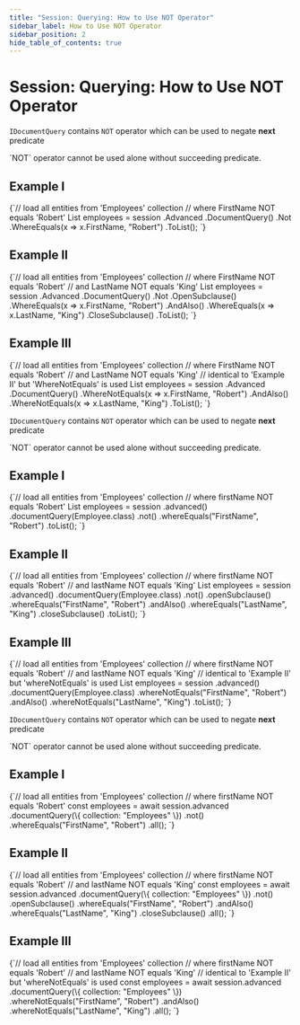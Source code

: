 ---
title: "Session: Querying: How to Use NOT Operator"
sidebar_label: How to Use NOT Operator
sidebar_position: 2
hide_table_of_contents: true
---




# Session: Querying: How to Use NOT Operator
<LanguageSwitcher supportedLanguages={supportedLanguages} />
<LanguageContent language="csharp">


`IDocumentQuery` contains `NOT` operator which can be used to negate **next** predicate

<Admonition type="note" title="Note">
`NOT` operator cannot be used alone without succeeding predicate.
</Admonition>

## Example I

<TabItem value="not_1" label="not_1">
<CodeBlock language="csharp">
{`// load all entities from 'Employees' collection
// where FirstName NOT equals 'Robert'
List<Employee> employees = session
    .Advanced
    .DocumentQuery<Employee>()
    .Not
    .WhereEquals(x => x.FirstName, "Robert")
    .ToList();
`}
</CodeBlock>
</TabItem>

## Example II

<TabItem value="not_2" label="not_2">
<CodeBlock language="csharp">
{`// load all entities from 'Employees' collection
// where FirstName NOT equals 'Robert'
// and LastName NOT equals 'King'
List<Employee> employees = session
    .Advanced
    .DocumentQuery<Employee>()
    .Not
    .OpenSubclause()
    .WhereEquals(x => x.FirstName, "Robert")
    .AndAlso()
    .WhereEquals(x => x.LastName, "King")
    .CloseSubclause()
    .ToList();
`}
</CodeBlock>
</TabItem>

## Example III

<TabItem value="not_3" label="not_3">
<CodeBlock language="csharp">
{`// load all entities from 'Employees' collection
// where FirstName NOT equals 'Robert'
// and LastName NOT equals 'King'
// identical to 'Example II' but 'WhereNotEquals' is used
List<Employee> employees = session
    .Advanced
    .DocumentQuery<Employee>()
    .WhereNotEquals(x => x.FirstName, "Robert")
    .AndAlso()
    .WhereNotEquals(x => x.LastName, "King")
    .ToList();
`}
</CodeBlock>
</TabItem>


</LanguageContent>
<LanguageContent language="java">


`IDocumentQuery` contains `NOT` operator which can be used to negate **next** predicate

<Admonition type="note" title="Note">
`NOT` operator cannot be used alone without succeeding predicate.
</Admonition>

## Example I

<TabItem value="not_1" label="not_1">
<CodeBlock language="java">
{`// load all entities from 'Employees' collection
// where firstName NOT equals 'Robert'
List<Employee> employees = session
    .advanced()
    .documentQuery(Employee.class)
    .not()
    .whereEquals("FirstName", "Robert")
    .toList();
`}
</CodeBlock>
</TabItem>

## Example II

<TabItem value="not_2" label="not_2">
<CodeBlock language="java">
{`// load all entities from 'Employees' collection
// where firstName NOT equals 'Robert'
// and lastName NOT equals 'King'
List<Employee> employees = session
    .advanced()
    .documentQuery(Employee.class)
    .not()
    .openSubclause()
    .whereEquals("FirstName", "Robert")
    .andAlso()
    .whereEquals("LastName", "King")
    .closeSubclause()
    .toList();
`}
</CodeBlock>
</TabItem>

## Example III

<TabItem value="not_3" label="not_3">
<CodeBlock language="java">
{`// load all entities from 'Employees' collection
// where firstName NOT equals 'Robert'
// and lastName NOT equals 'King'
// identical to 'Example II' but 'whereNotEquals' is used
List<Employee> employees = session
    .advanced()
    .documentQuery(Employee.class)
    .whereNotEquals("FirstName", "Robert")
    .andAlso()
    .whereNotEquals("LastName", "King")
    .toList();
`}
</CodeBlock>
</TabItem>


</LanguageContent>
<LanguageContent language="nodejs">


`IDocumentQuery` contains `NOT` operator which can be used to negate **next** predicate

<Admonition type="note" title="Note">
`NOT` operator cannot be used alone without succeeding predicate.
</Admonition>

## Example I

<TabItem value="not_1" label="not_1">
<CodeBlock language="js">
{`// load all entities from 'Employees' collection
// where firstName NOT equals 'Robert'
const employees = await session.advanced
    .documentQuery(\{ collection: "Employees" \})
    .not()
    .whereEquals("FirstName", "Robert")
    .all();
`}
</CodeBlock>
</TabItem>

## Example II

<TabItem value="not_2" label="not_2">
<CodeBlock language="js">
{`// load all entities from 'Employees' collection
// where firstName NOT equals 'Robert'
// and lastName NOT equals 'King'
const employees = await session.advanced
    .documentQuery(\{ collection: "Employees" \})
    .not()
    .openSubclause()
    .whereEquals("FirstName", "Robert")
    .andAlso()
    .whereEquals("LastName", "King")
    .closeSubclause()
    .all();
`}
</CodeBlock>
</TabItem>

## Example III

<TabItem value="not_3" label="not_3">
<CodeBlock language="js">
{`// load all entities from 'Employees' collection
// where firstName NOT equals 'Robert'
// and lastName NOT equals 'King'
// identical to 'Example II' but 'whereNotEquals' is used
const employees = await session.advanced
    .documentQuery(\{ collection: "Employees" \})
    .whereNotEquals("FirstName", "Robert")
    .andAlso()
    .whereNotEquals("LastName", "King")
    .all();
`}
</CodeBlock>
</TabItem>


</LanguageContent>

<!---
### Session
- [What is Document Query](../../../../client-api/session/querying/document-query/what-is-document-query)
- [How to Use Lucene](../../../../client-api/session/querying/document-query/how-to-use-lucene)


-->
